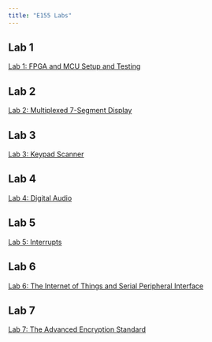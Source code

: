 ```yaml
---
title: "E155 Labs"
---
```

## Lab 1
[Lab 1: FPGA and MCU Setup and Testing](lab1/lab1.qmd)

## Lab 2
[Lab 2: Multiplexed 7-Segment Display](lab2/lab2.qmd)

## Lab 3
[Lab 3: Keypad Scanner](lab3/lab3.qmd)

## Lab 4
[Lab 4: Digital Audio](lab4/lab4.qmd)

## Lab 5
[Lab 5: Interrupts](lab5/lab5.qmd)

## Lab 6
[Lab 6: The Internet of Things and Serial Peripheral Interface](lab6/lab6.qmd)

## Lab 7
[Lab 7: The Advanced Encryption Standard](lab7/lab7.qmd)